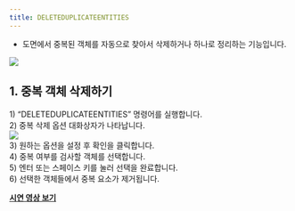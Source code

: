 ```yaml
---
title: DELETEDUPLICATEENTITIES
---
```



[image1]: ../../../../../assets/images/commands/deleteduplicateentities/image1.png
[image2]: ../../../../../assets/images/commands/deleteduplicateentities/image2.png

* 도면에서 중복된 객체를 자동으로 찾아서 삭제하거나 하나로 정리하는 기능입니다.

![][image1]

## **1\. 중복 객체 삭제하기**

1\) “DELETEDUPLICATEENTITIES” 명령어를 실행합니다.  
2\) 중복 삭제 옵션 대화상자가 나타납니다.  
![][image2]  
3\) 원하는 옵션을 설정 후 확인을 클릭합니다.  
4\) 중복 여부를 검사할 객체를 선택합니다.  
5\) 엔터 또는 스페이스 키를 눌러 선택을 완료합니다.  
6\) 선택한 객체들에서 중복 요소가 제거됩니다.

[**<Icon name="youtube" class="emoji"/> 시연 영상 보기**](https://youtu.be/mWqAou2etiI) 